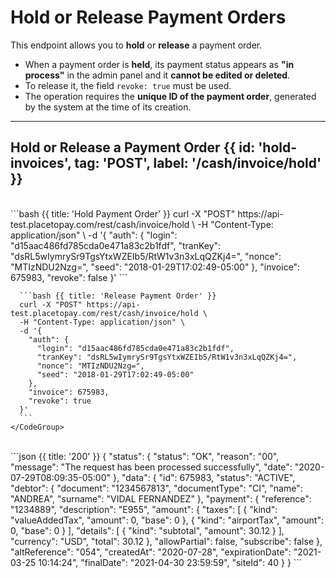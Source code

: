 

# Hold or Release Payment Orders

This endpoint allows you to **hold** or **release** a payment order.
- When a payment order is **held**, its payment status appears as **"in process"** in the admin panel and it **cannot be edited or deleted**.
- To release it, the field `revoke: true` must be used.
- The operation requires the **unique ID of the payment order**, generated by the system at the time of its creation.

---

## Hold or Release a Payment Order {{ id: 'hold-invoices', tag: 'POST', label: '/cash/invoice/hold' }}

<Row>
  <Col>
    <ApiReader
      path="/hold"
      method="POST"
      api={props.refs}
    />
  </Col>
  <Col sticky>
    <br />
    <CodeGroup title="Hold or Release a Payment Order" tag="POST" label="/cash/invoice/hold">
       ```bash {{ title: 'Hold Payment Order' }}
       curl -X "POST" https://api-test.placetopay.com/rest/cash/invoice/hold \
       -H "Content-Type: application/json" \
       -d '{
        "auth": {
          "login": "d15aac486fd785cda0e471a83c2b1fdf",
          "tranKey": "dsRL5wIymrySr9TgsYtxWZEIb5/RtW1v3n3xLqQZKj4=",
          "nonce": "MTIzNDU2Nzg=",
          "seed": "2018-01-29T17:02:49-05:00"
        },
        "invoice": 675983,
        "revoke": false
      }'
      ```

      ```bash {{ title: 'Release Payment Order' }}
      curl -X "POST" https://api-test.placetopay.com/rest/cash/invoice/hold \
      -H "Content-Type: application/json" \
      -d '{
        "auth": {
          "login": "d15aac486fd785cda0e471a83c2b1fdf",
          "tranKey": "dsRL5wIymrySr9TgsYtxWZEIb5/RtW1v3n3xLqQZKj4=",
          "nonce": "MTIzNDU2Nzg=",
          "seed": "2018-01-29T17:02:49-05:00"
        },
        "invoice": 675983,
        "revoke": true
      }'
      ```
    </CodeGroup>
  </Col>
</Row>

<Row>
  <Col>
    <ApiReader
      path="/hold"
      method="post"
      type="response"
      api={props.refs}
    />
  </Col>
  <Col sticky>
    <br />
    <CodeGroup title="Response">
      ```json {{ title: '200' }}
      {
        "status": {
          "status": "OK",
          "reason": "00",
          "message": "The request has been processed successfully",
          "date": "2020-07-29T08:09:35-05:00"
        },
        "data": {
          "id": 675983,
          "status": "ACTIVE",
          "debtor": {
            "document": "1234567813",
            "documentType": "CI",
            "name": "ANDREA",
            "surname": "VIDAL FERNANDEZ"
          },
          "payment": {
            "reference": "1234889",
            "description": "E955",
            "amount": {
              "taxes": [
                {
                  "kind": "valueAddedTax",
                  "amount": 0,
                  "base": 0
                },
                {
                  "kind": "airportTax",
                  "amount": 0,
                  "base": 0
                }
              ],
              "details": [
                {
                  "kind": "subtotal",
                  "amount": 30.12
                }
              ],
              "currency": "USD",
              "total": 30.12
            },
            "allowPartial": false,
            "subscribe": false
          },
          "altReference": "054",
          "createdAt": "2020-07-28",
          "expirationDate": "2021-03-25 10:14:24",
          "finalDate": "2021-04-30 23:59:59",
          "siteId": 40
        }
      }
      ```
    </CodeGroup>
  </Col>
</Row>
